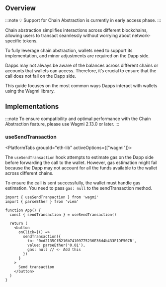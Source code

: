 
## Overview

:::note
💡 Support for Chain Abstraction is currently in early access phase.
:::

Chain abstraction simplifies interactions across different blockchains, allowing users to transact seamlessly without worrying about network-specific tokens.

To fully leverage chain abstraction, wallets need to support its implementation, and minor adjustments are required on the Dapp side.

Dapps may not always be aware of the balances across different chains or accounts that wallets can access. Therefore, it’s crucial to ensure that the call does not fail on the Dapp side.

This guide focuses on the most common ways Dapps interact with wallets using the Wagmi library.

## Implementations

:::note
To ensure compatibility and optimal performance with the Chain Abstraction feature, please use Wagmi 2.13.0 or later.
:::

### useSendTransaction

<PlatformTabs groupId="eth-lib" activeOptions={["wagmi"]}>
<PlatformTabItem value="wagmi">

The `useSendTransaction` hook attempts to estimate gas on the Dapp side before forwarding the call to the wallet. However, gas estimation might fail because the Dapp may not account for all the funds available to the wallet across different chains.

To ensure the call is sent successfully, the wallet must handle gas estimation. You need to pass `gas: null` to the sendTransaction method.

```tsx
import { useSendTransaction } from 'wagmi'
import { parseEther } from 'viem'

function App() {
  const { sendTransaction } = useSendTransaction()

  return (
    <button
      onClick={() =>
        sendTransaction({
          to: '0xd2135CfB216b74109775236E36d4b433F1DF507B',
          value: parseEther('0.01'),
          gas: null // <- Add this
        })
      }
    >
      Send transaction
    </button>
  )
}
```

</PlatformTabItem>
</PlatformTabs>
